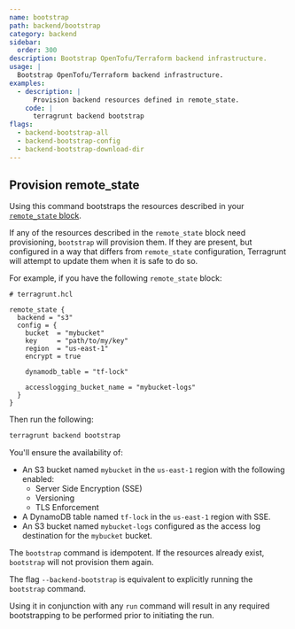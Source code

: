 ```yaml
---
name: bootstrap
path: backend/bootstrap
category: backend
sidebar:
  order: 300
description: Bootstrap OpenTofu/Terraform backend infrastructure.
usage: |
  Bootstrap OpenTofu/Terraform backend infrastructure.
examples:
  - description: |
      Provision backend resources defined in remote_state.
    code: |
      terragrunt backend bootstrap
flags:
  - backend-bootstrap-all
  - backend-bootstrap-config
  - backend-bootstrap-download-dir
---
```



## Provision remote_state

Using this command bootstraps the resources described in your [`remote_state` block](/docs/reference/hcl/blocks/#remote_state).

If any of the resources described in the `remote_state` block need provisioning, `bootstrap` will provision them. If they are present, but configured in a way that differs from `remote_state` configuration, Terragrunt will attempt to update them when it is safe to do so.

For example, if you have the following `remote_state` block:

```hcl
# terragrunt.hcl

remote_state {
  backend = "s3"
  config = {
    bucket  = "mybucket"
    key     = "path/to/my/key"
    region  = "us-east-1"
    encrypt = true

    dynamodb_table = "tf-lock"

    accesslogging_bucket_name = "mybucket-logs"
  }
}
```

Then run the following:

```bash
terragrunt backend bootstrap
```

You'll ensure the availability of:

- An S3 bucket named `mybucket` in the `us-east-1` region with the following enabled:
  - Server Side Encryption (SSE)
  - Versioning
  - TLS Enforcement
- A DynamoDB table named `tf-lock` in the `us-east-1` region with SSE.
- An S3 bucket named `mybucket-logs` configured as the access log destination for the `mybucket` bucket.

The `bootstrap` command is idempotent. If the resources already exist, `bootstrap` will not provision them again.

<Aside type="tip" title="--backend-bootstrap">

The flag `--backend-bootstrap` is equivalent to explicitly running the `bootstrap` command.

Using it in conjunction with any `run` command will result in any required bootstrapping to be performed prior to initiating the run.

</Aside>
